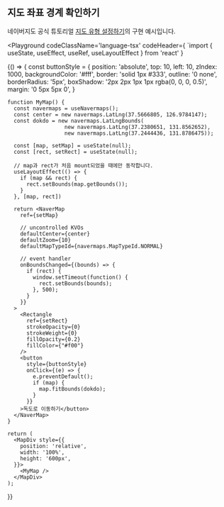 
## 지도 좌표 경계 확인하기

네이버지도 공식 튜토리얼 [지도 유형 설정하기](https://navermaps.github.io/maps.js.ncp/docs/tutorial-1-map-simple.example.html)의 구현 예시입니다.

<Playground
  codeClassName='language-tsx'
  codeHeader={
`import { useState, useEffect, useRef, useLayoutEffect } from 'react'
  }
>
  {() => {
    const buttonStyle = {
      position: 'absolute',
      top: 10,
      left: 10,
      zIndex: 1000,
      backgroundColor: '#fff',
      border: 'solid 1px #333',
      outline: '0 none',
      borderRadius: '5px',
      boxShadow: '2px 2px 1px 1px rgba(0, 0, 0, 0.5)',
      margin: '0 5px 5px 0',
    }

    function MyMap() {
      const navermaps = useNavermaps();
      const center = new navermaps.LatLng(37.5666805, 126.9784147);
      const dokdo = new navermaps.LatLngBounds(
                      new navermaps.LatLng(37.2380651, 131.8562652),
                      new navermaps.LatLng(37.2444436, 131.8786475));

      const [map, setMap] = useState(null);
      const [rect, setRect] = useState(null);

      // map과 rect가 처음 mount되었을 때에만 동작합니다.
      useLayoutEffect(() => {
        if (map && rect) {
          rect.setBounds(map.getBounds());
        }
      }, [map, rect])

      return <NaverMap     
        ref={setMap}
        
        // uncontrolled KVOs
        defaultCenter={center}
        defaultZoom={10}
        defaultMapTypeId={navermaps.MapTypeId.NORMAL}

        // event handler
        onBoundsChanged={(bounds) => {
          if (rect) {
            window.setTimeout(function() {
              rect.setBounds(bounds);
            }, 500);
          }
        }}
      >
        <Rectangle
          ref={setRect}
          strokeOpacity={0}
          strokeWeight={0}
          fillOpacity={0.2}
          fillColor={"#f00"}
        />
        <button
          style={buttonStyle}
          onClick={(e) => {
            e.preventDefault();
            if (map) {
              map.fitBounds(dokdo);
            }
          }}
        >독도로 이동하기</button>
      </NaverMap>
    }

    return (
      <MapDiv style={{
        position: 'relative',
        width: '100%',
        height: '600px',
      }}>
        <MyMap />
      </MapDiv>
    );
  }}
</Playground>
